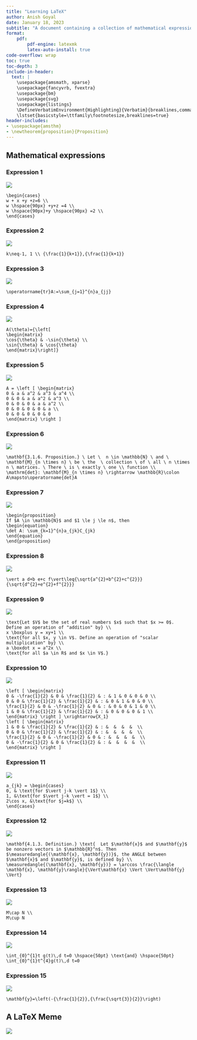 ```yaml
---
title: "Learning LaTeX"
author: Anish Goyal
date: January 18, 2023
subtitle: "A document containing a collection of mathematical expressions in LaTeX and a 'funny' meme about LaTeX for the Applications of Linear Algebra class at GSMST."
format:
    pdf:
        pdf-engine: latexmk
        latex-auto-install: true
code-overflow: wrap
toc: true
toc-depth: 3
include-in-header: 
  text: |
    \usepackage{amsmath, xparse}
    \usepackage{fancyvrb, fvextra}
    \usepackage{bm}
    \usepackage{svg}
    \usepackage{listings}
    \DefineVerbatimEnvironment{Highlighting}{Verbatim}{breaklines,commandchars=\\\{\}}  
    \lstset{basicstyle=\ttfamily\footnotesize,breaklines=true}
header-includes: 
- \usepackage{amsthm}
- \newtheorem{proposition}{Proposition}
---
```


\newpage

## Mathematical expressions

### Expression 1

![](images/image-1069874928.png)

    \begin{cases}
    w + x +y +z=6 \\
    w \hspace{90px} +y+z =4 \\
    w \hspace{90px}+y \hspace{90px} =2 \\
    \end{cases}

```{=latex}
\Huge
\begin{cases}
w + x +y +z=6 \\
w \hspace{70px} +y+z =4 \\
w \hspace{70px}+y \hspace{70px} =2 \\
\end{cases}
```
### Expression 2

![](images/image-1212342519.png)

    k\neq-1, 1 \\ {\frac{1}{k+1}},{\frac{1}{k+1}}

```{=latex}
{k\neq-1, 1 \\ {\frac{1}{k+1}},{\frac{1}{k+1}}}
```
### Expression 3

![](images/image-1884990960.png)

    \operatorname{tr}A:=\sum_{j=1}^{n}a_{jj}

```{=latex}
\Huge
\operatorname{tr}A:=\sum_{j=1}^{n}a_{jj}
```
### Expression 4

![](images/image-1983034508.png)

    A(\theta)={\left[
    \begin{matrix}
    \cos{\theta} & -\sin{\theta} \\
    \sin{\theta} & \cos{\theta}
    \end{matrix}\right]}

```{=latex}
\Huge
A(\theta)={\left[
\begin{matrix}
\cos{\theta} & -\sin{\theta} \\
\sin{\theta} & \cos{\theta}
\end{matrix}\right]}
```
### Expression 5

![](images/image-1969377765.png)

    A = \left [ \begin{matrix} 
    0 & a & a^2 & a^3 & a^4 \\
    0 & 0 & a & a^2 & a^3 \\
    0 & 0 & 0 & a & a^2 \\
    0 & 0 & 0 & 0 & a \\
    0 & 0 & 0 & 0 & 0 
    \end{matrix} \right ]

```{=latex}
\Huge
A = \left [ \begin{matrix} 
0 & a & a^2 & a^3 & a^4 \\
0 & 0 & a & a^2 & a^3 \\
0 & 0 & 0 & a & a^2 \\
0 & 0 & 0 & 0 & a \\
0 & 0 & 0 & 0 & 0 
\end{matrix} \right ]
```
### Expression 6

![](images/image-1950951149.png)

    \mathbf{3.1.6. Proposition.} \ Let \  n \in \mathbb{N} \ and \ \mathbf{M}_{n \times n} \ be \ the  \ collection \ of \ all \ n \times n \ matrices. \ There \ is \ exactly \ one \\ function \\
    \mathrm{det}: \mathbf{M}_{n \times n} \rightarrow \mathbb{R}\colon A\mapsto\operatorname{det}A

```{=latex}
\begin{proposition}
Let $n$ in \mathbb{N} and \mathbf{M}_{n \times n} be the collection of all $n \times n$ matrices. There is exactly one function 
\begin{equation}
\det : \mathbf{M}_{n \times n} \rightarrow \mathbb{R}\colon A\mapsto \det A

\end{proposition}
```
### Expression 7

![](images/image-2143312636.png)

    \begin{proposition}
    If $A \in \mathbb{N}$ and $1 \le j \le n$, then 
    \begin{equation}
    \det A: \sum_{k=1}^{n}a_{jk}C_{jk}
    \end{equation}
    \end{proposition}

```{=latex}
\begin{proposition}
If $A \in \mathbb{M}_{n \cross n} $ and $1 \le j \le n$, then 
\begin{equation}
\det A: \sum_{k=1}^{n}a_{jk}C_{jk}
\end{equation}
\end{proposition}
```
### Expression 8

![](images/image-1940893679.png)

    \vert a d+b e+c f\vert\leq{\sqrt{a^{2}+b^{2}+c^{2}}}{\sqrt{d^{2}+e^{2}+f^{2}}}

```{=latex}
\huge
\vert a d+b e+c f\vert\leq{\sqrt{a^{2}+b^{2}+c^{2}}}{\sqrt{d^{2}+e^{2}+f^{2}}}.
```
### Expression 9

![](images/image-331355199.png)

    \text{Let $V$ be the set of real numbers $x$ such that $x >= 0$. Define an operation of "addition" by} \\
    x \boxplus y = xy+1 \\
    \text{for all $x, y \in V$. Define an operation of "scalar multiplication" by} \\
    a \boxdot x = a^2x \\
    \text{for all $a \in R$ and $x \in V$.}

```{=latex}
\begin{eqnarray}
\text{Let $V$ be the set of real numbers $x$ such that $x >= 0$. Define an operation of "addition" by} \\
x \boxplus y = xy+1 \\
\text{for all $x, y \in V$. Define an operation of "scalar multiplication" by} \\
a \boxdot x = a^2x \\
\text{for all $a \in R$ and $x \in V$.}
\end{eqnarray}
```
### Expression 10

![](images/image-1239672658.png)

    \left [ \begin{matrix} 
    0 & -\frac{1}{2} & 0 & \frac{1}{2} & : & 1 & 0 & 0 & 0 \\
    0 & 0 & \frac{1}{2} & \frac{1}{2} & : & 0 & 1 & 0 & 0 \\
    \frac{1}{2} & 0 & -\frac{1}{2} & 0 & : & 0 & 0 & 1 & 0 \\
    1 & 0 & \frac{1}{2} & \frac{1}{2} & : & 0 & 0 & 0 & 1 \\
    \end{matrix} \right ] \xrightarrow{X_1}
    \left [ \begin{matrix} 
    1 & 0 & \frac{1}{2} & \frac{1}{2} & : &  &  &  &  \\
    0 & 0 & \frac{1}{2} & \frac{1}{2} & : &  &  &  &  \\
    \frac{1}{2} & 0 & -\frac{1}{2} & 0 & : &  &  &  &  \\
    0 & -\frac{1}{2} & 0 & \frac{1}{2} & : &  &  &  &  \\
    \end{matrix} \right ] 

```{=latex}
\Large 
\left [ \begin{matrix} 
0 & -\frac{1}{2} & 0 & \frac{1}{2} & : & 1 & 0 & 0 & 0 \\
0 & 0 & \frac{1}{2} & \frac{1}{2} & : & 0 & 1 & 0 & 0 \\
\frac{1}{2} & 0 & -\frac{1}{2} & 0 & : & 0 & 0 & 1 & 0 \\
1 & 0 & \frac{1}{2} & \frac{1}{2} & : & 0 & 0 & 0 & 1 \\
\end{matrix} \right ] \xrightarrow{X_1}
\left [ \begin{matrix} 
1 & 0 & \frac{1}{2} & \frac{1}{2} & : &  &  &  & & & & & \\
0 & 0 & \frac{1}{2} & \frac{1}{2} & : \\
\frac{1}{2} & 0 & -\frac{1}{2} & 0 & : \\
0 & -\frac{1}{2} & 0 & \frac{1}{2} & : \\
\end{matrix} \right ] 
```
### Expression 11

![](images/image-966103750.png)

    a_{jk} = \begin{cases}
    0, & \text{for $\vert j-k \vert 1$} \\ 
    1, &\text{for $\vert j-k \vert = 1$} \\
    2\cos x, &\text{for $j=k$} \\
    \end{cases} 

```{=latex}
\Huge
a_{jk} = \begin{cases}
0, & \text{for $\vert j-k \vert 1$} \\ 
1, &\text{for $\vert j-k \vert = 1$} \\
2\cos x, &\text{for $j=k$} \\
\end{cases} 
```
### Expression 12

![](images/image-698644403.png)

    \mathbf{4.1.3. Definition.} \text{  Let $\mathbf{x}$ and $\mathbf{y}$ be nonzero vectors in $\mathbb{R}^n$. Then $\measuredangle{(\mathbf{x}, \mathbf{y})}$, the ANGLE between $\mathbf{x}$ and $\mathbf{y}$, is defined by} \\
    \measuredangle{(\mathbf{x}, \mathbf{y})} = \arccos \frac{\langle \mathbf{x}, \mathbf{y}\rangle}{\Vert\mathbf{x} \Vert \Vert\mathbf{y} \Vert}

```{=latex}
\begin{eqnarray}
\mathbf{4.1.3. Definition.} \text{  Let $\mathbf{x}$ and $\mathbf{y}$ be nonzero vectors in $\mathbb{R}^n$. Then $\measuredangle{(\mathbf{x}, \mathbf{y})}$, the ANGLE between $\mathbf{x}$ and $\mathbf{y}$, is defined by} \\
\measuredangle{(\mathbf{x}, \mathbf{y})} = \arccos \frac{\langle \mathbf{x}, \mathbf{y}\rangle}{\Vert\mathbf{x} \Vert \Vert\mathbf{y} \Vert}
\end{eqnarray}
```
### Expression 13

![](images/image-1340050623.png)

    M\cap N \\
    M\cup N 

```{=latex}
\huge \begin{eqnarray} 
M\cap N \\
M\cup N 
\end{eqnarray}
```
### Expression 14

![](images/image-341248740.png)

    \int_{0}^{1}t g(t)\,d t=0 \hspace{50pt} \text{and} \hspace{50pt} \int_{0}^{1}t^{4}g(t)\,d t=0

```{=latex}
\huge \begin{eqnarray}
\int_{0}^{1}t g(t)\,d t=0 \hspace{50pt} \text{and} \hspace{50pt} \int_{0}^{1}t^{4}g(t)\,d t=0
\end{eqnarray}
```
### Expression 15

![](images/image-1876561767.png)

    \mathbf{y}=\left(-{\frac{1}{2}},{\frac{\sqrt{3}}{2}}\right)

```{=latex}
\huge
\mathbf{y}=\left(-{\frac{1}{2}},{\frac{\sqrt{3}}{2}}\right)
```
## A LaTeX Meme

![](images/image-220842989.png)
